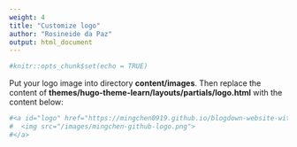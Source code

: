 ```yaml
---
weight: 4
title: "Customize logo"
author: "Rosineide da Paz"
output: html_document
---
```


<style>
pre code, pre, code {
  white-space: pre !important;
  overflow-x: scroll !important;
  word-break: keep-all !important;
  word-wrap: initial !important;
}
</style>

```r
#knitr::opts_chunk$set(echo = TRUE)
```

Put your logo image into directory **content/images**. Then replace the content of **themes/hugo-theme-learn/layouts/partials/logo.html** with the content below:

```r
#<a id="logo" href="https://mingchen0919.github.io/blogdown-website-with-hugo-theme-learn/">
#  <img src="/images/mingchen-github-logo.png">
#</a>
```

